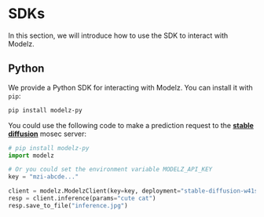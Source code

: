 # SDKs

In this section, we will introduce how to use the SDK to interact with Modelz.

## Python

We provide a Python SDK for interacting with Modelz. You can install it with `pip`:

```bash copy
pip install modelz-py
```

You could use the following code to make a prediction request to the [**stable diffusion**](./templates/stable-diffusion) mosec server:

```python copy
# pip install modelz-py
import modelz

# Or you could set the environment variable MODELZ_API_KEY
key = "mzi-abcde..."

client = modelz.ModelzClient(key=key, deployment="stable-diffusion-w41s2qknzjo0fk3i", serde="msgpack")
resp = client.inference(params="cute cat")
resp.save_to_file("inference.jpg")
```
